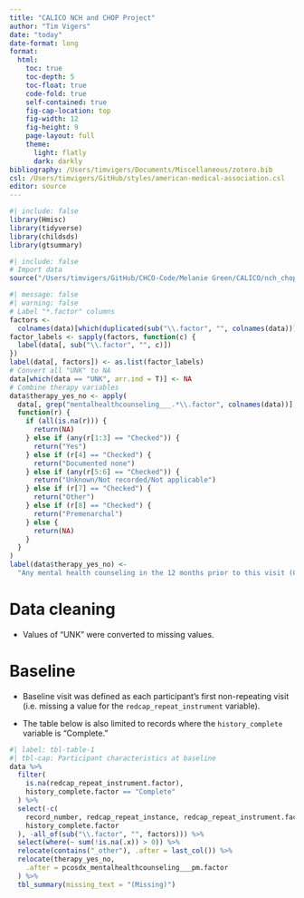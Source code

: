 ```yaml
---
title: "CALICO NCH and CHOP Project"
author: "Tim Vigers"
date: "today"
date-format: long
format:
  html:
    toc: true
    toc-depth: 5
    toc-float: true
    code-fold: true
    self-contained: true
    fig-cap-location: top
    fig-width: 12
    fig-height: 9
    page-layout: full
    theme:
      light: flatly
      dark: darkly
bibliography: /Users/timvigers/Documents/Miscellaneous/zotero.bib
csl: /Users/timvigers/GitHub/styles/american-medical-association.csl
editor: source
---
```


```r
#| include: false
library(Hmisc)
library(tidyverse)
library(childsds)
library(gtsummary)
```

```r
#| include: false
# Import data
source("/Users/timvigers/GitHub/CHCO-Code/Melanie Green/CALICO/nch_chop_import.r")
```

```r
#| message: false
#| warning: false
# Label "*.factor" columns
factors <-
  colnames(data)[which(duplicated(sub("\\.factor", "", colnames(data))))]
factor_labels <- sapply(factors, function(c) {
  label(data[, sub("\\.factor", "", c)])
})
label(data[, factors]) <- as.list(factor_labels)
# Convert all "UNK" to NA
data[which(data == "UNK", arr.ind = T)] <- NA
# Combine therapy variables
data$therapy_yes_no <- apply(
  data[, grep("mentalhealthcounseling___.*\\.factor", colnames(data))], 1,
  function(r) {
    if (all(is.na(r))) {
      return(NA)
    } else if (any(r[1:3] == "Checked")) {
      return("Yes")
    } else if (r[4] == "Checked") {
      return("Documented none")
    } else if (any(r[5:6] == "Checked")) {
      return("Unknown/Not recorded/Not applicable")
    } else if (r[7] == "Checked") {
      return("Other")
    } else if (r[8] == "Checked") {
      return("Premenarchal")
    } else {
      return(NA)
    }
  }
)
label(data$therapy_yes_no) <-
  "Any mental health counseling in the 12 months prior to this visit (Combined)"
```

# Data cleaning

- Values of "UNK" were converted to missing values.

# Baseline

- Baseline visit was defined as each participant's first non-repeating visit (i.e. missing a value for the `redcap_repeat_instrument` variable).

- The table below is also limited to records where the `history_complete` variable is "Complete."

```r
#| label: tbl-table-1
#| tbl-cap: Participant characteristics at baseline
data %>%
  filter(
    is.na(redcap_repeat_instrument.factor),
    history_complete.factor == "Complete"
  ) %>%
  select(-c(
    record_number, redcap_repeat_instance, redcap_repeat_instrument.factor,
    history_complete.factor
  ), -all_of(sub("\\.factor", "", factors))) %>%
  select(where(~ sum(!is.na(.x)) > 0)) %>%
  relocate(contains("_other"), .after = last_col()) %>%
  relocate(therapy_yes_no,
    .after = pcosdx_mentalhealthcounseling___pm.factor
  ) %>%
  tbl_summary(missing_text = "(Missing)")
```
